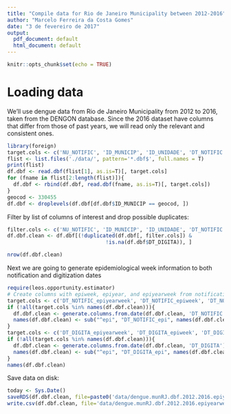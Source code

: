 ```yaml
---
title: "Compile data for Rio de Janeiro Municipality between 2012-2016"
author: "Marcelo Ferreira da Costa Gomes"
date: "3 de fevereiro de 2017"
output:
  pdf_document: default
  html_document: default
---
```


```r
knitr::opts_chunk$set(echo = TRUE)
```

# Loading data

We'll use dengue data from Rio de Janeiro Municipality from 2012 to 2016, taken from the DENGON database. Since the 2016 dataset have columns that differ from those of past years, we will read only the relevant and consistent ones.
```r
library(foreign)
target.cols <- c('NU_NOTIFIC', 'ID_MUNICIP', 'ID_UNIDADE', 'DT_NOTIFIC', 'DT_DIGITA')
flist <- list.files('./data/', pattern='*.dbf$', full.names = T)
print(flist)
df.dbf <- read.dbf(flist[1], as.is=T)[, target.cols]
for (fname in flist[2:length(flist)]){
  df.dbf <- rbind(df.dbf, read.dbf(fname, as.is=T)[, target.cols])
}
geocod <- 330455
df.dbf <- droplevels(df.dbf[df.dbf$ID_MUNICIP == geocod, ])
```

Filter by list of columns of interest and drop possible duplicates:
```r
filter.cols <- c('NU_NOTIFIC', 'ID_MUNICIP', 'ID_UNIDADE', 'DT_NOTIFIC')
df.dbf.clean <- df.dbf[(!duplicated(df.dbf[, filter.cols]) &
                                !is.na(df.dbf$DT_DIGITA)), ]

nrow(df.dbf.clean)
```

Next we are going to generate epidemiological week information to both notification and digitization dates
```r
require(leos.opportunity.estimator)
# Create columns with epiweek, epiyear, and epiyearweek from notification and digitalization ones:
target.cols <- c('DT_NOTIFIC_epiyearweek', 'DT_NOTIFIC_epiweek', 'DT_NOTIFIC_epiyear')
if (!all(target.cols %in% names(df.dbf.clean))){
  df.dbf.clean <- generate.columns.from.date(df.dbf.clean, 'DT_NOTIFIC')
  names(df.dbf.clean) <- sub("^epi", "DT_NOTIFIC_epi", names(df.dbf.clean))
}
target.cols <- c('DT_DIGITA_epiyearweek', 'DT_DIGITA_epiweek', 'DT_DIGITA_epiyear')
if (!all(target.cols %in% names(df.dbf.clean))){
  df.dbf.clean <- generate.columns.from.date(df.dbf.clean, 'DT_DIGITA')
  names(df.dbf.clean) <- sub("^epi", "DT_DIGITA_epi", names(df.dbf.clean))
}
names(df.dbf.clean)
```

Save data on disk:
```r
today <- Sys.Date()
saveRDS(df.dbf.clean, file=paste0('data/dengue.munRJ.dbf.2012.2016.epiyearweek.', today, '.rds'))
write.csv(df.dbf.clean, file='data/dengue.munRJ.dbf.2012.2016.epiyearweek.', today, '.csv'), row.names=F)
```